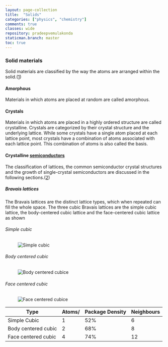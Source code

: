 ```yaml
---
layout: page-collection
title:  "Solids"
categories: ["physics", "chemistry"]
comments: true
classes: wide
repository: pradeepvemulakonda
staticman.branch: master
toc: true
---
```


### Solid materials
Solid materials are classified by the way the atoms are arranged within the solid.([1](https://ecee.colorado.edu/~bart/book/book/chapter2/ch2_2.htm))

#### Amorphous
Materials in which atoms are placed at random are called amorphous. 

#### Crystals
Materials in which atoms are placed in a highly ordered structure are called crystalline.
Crystals are categorized by their crystal structure and the underlying lattice. 
While some crystals have a single atom placed at each lattice point, most crystals have a combination of atoms associated with each lattice point. 
This combination of atoms is also called the basis.

#### Crystalline [semiconductors](https://en.wikipedia.org/wiki/Semiconductor)
The classification of lattices, the common semiconductor crystal structures and the growth of single-crystal semiconductors are discussed in the following sections.([2](https://ecee.colorado.edu/~bart/book/book/chapter2/ch2_2.htm))

##### Bravais lattices
The Bravais lattices are the distinct lattice types, which when repeated can fill the whole space.
The three cubic Bravais lattices are the simple cubic lattice, the body-centered cubic lattice and the face-centered cubic lattice as shown 

###### Simple cubic
<figure>
 <img src={Cubic} alt="Simple cubic"></img>
</figure>

###### Body centered cubic
<figure>
 <img src={BodyCenteredCubic} alt="Body centered cubice"></img>
</figure>

###### Face centered cubic
<figure>
 <img src={FaceCenteredCubic} alt="Face centered cubice"></img>
</figure>

<ResponsiveTable>

| Type                | Atoms/           | Package Density | Neighbours |
|---------------------|------------------|-----------------|------------|
| Simple Cubic        | 1                | 52%             | 6          |
| Body centered cubic | 2                | 68%             | 8          |
| Face centered cubic | 4                | 74%             | 12         |

</ResponsiveTable>